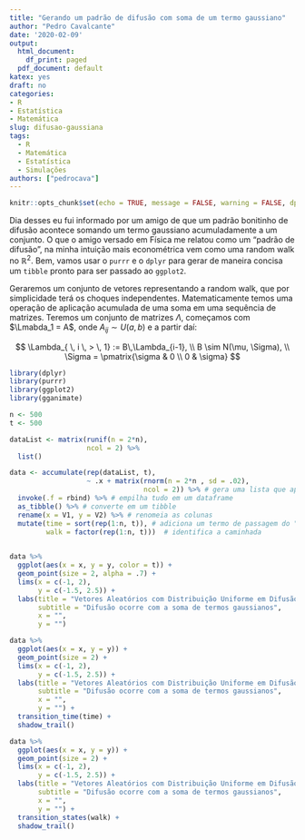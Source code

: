 ```yaml
---
title: "Gerando um padrão de difusão com soma de um termo gaussiano"
author: "Pedro Cavalcante"
date: '2020-02-09'
output:
  html_document:
    df_print: paged
  pdf_document: default
katex: yes
draft: no 
categories:
- R
- Estatística
- Matemática
slug: difusao-gaussiana
tags:
  - R
  - Matemática
  - Estatística
  - Simulações
authors: ["pedrocava"]
---
```



```r
knitr::opts_chunk$set(echo = TRUE, message = FALSE, warning = FALSE, dpi = 180)
```

Dia desses eu fui informado por um amigo de que um padrão bonitinho de difusão acontece somando um termo gaussiano acumuladamente a um conjunto. O que o amigo versado em Física me relatou como um "padrão de difusão", na minha intuição mais econométrica vem como uma random walk no $\mathbb{R}^2$. Bem, vamos usar o ``purrr`` e o ``dplyr`` para gerar de maneira concisa um ``tibble`` pronto para ser passado ao ``ggplot2``. 

Geraremos um conjunto de vetores representando a random walk, que por simplicidade terá os choques independentes. Matematicamente temos uma operação de aplicação acumulada de uma soma em uma sequência de matrizes. Teremos um conjunto de matrizes $\Lambda$, começamos com $\Lmabda_1 = A$, onde $A_{ij} \sim U(a, b)$ e a partir daí: 

$$
\Lambda_{ \, i \, > \, 1} := B\,\Lambda_{i-1}, \\
B \sim N(\mu, \Sigma), \\
\Sigma = \pmatrix{\sigma & 0 \\
                  0 & \sigma}
$$


```R

library(dplyr)
library(purrr)
library(ggplot2)
library(gganimate)

n <- 500
t <- 500

dataList <- matrix(runif(n = 2*n),
                   ncol = 2) %>%
  list()

data <- accumulate(rep(dataList, t),
                   ~ .x + matrix(rnorm(n = 2*n , sd = .02),
                                 ncol = 2)) %>% # gera uma lista que aplica cumulativamente a soma dos termos gaussianos
  invoke(.f = rbind) %>% # empilha tudo em um dataframe
  as_tibble() %>% # converte em um tibble
  rename(x = V1, y = V2) %>% # renomeia as colunas
  mutate(time = sort(rep(1:n, t)), # adiciona um termo de passagem do "tempo"
         walk = factor(rep(1:n, t)))  # identifica a caminhada
  
```


```R

data %>%
  ggplot(aes(x = x, y = y, color = t)) +
  geom_point(size = 2, alpha = .7) +
  lims(x = c(-1, 2),
       y = c(-1.5, 2.5)) +
  labs(title = "Vetores Aleatórios com Distribuição Uniforme em Difusão",
       subtitle = "Difusão ocorre com a soma de termos gaussianos",
       x = "",
       y = "")

```



```R

data %>%
  ggplot(aes(x = x, y = y)) +
  geom_point(size = 2) +
  lims(x = c(-1, 2),
       y = c(-1.5, 2.5)) +
  labs(title = "Vetores Aleatórios com Distribuição Uniforme em Difusão",
       subtitle = "Difusão ocorre com a soma de termos gaussianos",
       x = "",
       y = "") +
  transition_time(time) +
  shadow_trail()

```



```R

data %>%
  ggplot(aes(x = x, y = y)) +
  geom_point(size = 2) +
  lims(x = c(-1, 2),
       y = c(-1.5, 2.5)) +
  labs(title = "Vetores Aleatórios com Distribuição Uniforme em Difusão",
       subtitle = "Difusão ocorre com a soma de termos gaussianos",
       x = "",
       y = "") +
  transition_states(walk) +
  shadow_trail()

```

